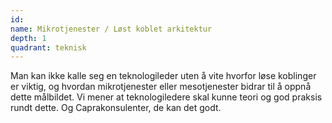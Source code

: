 ```yaml
---
id:
name: Mikrotjenester / Løst koblet arkitektur
depth: 1
quadrant: teknisk
---
```


Man kan ikke kalle seg en teknologileder uten å vite hvorfor løse koblinger er viktig, og hvordan mikrotjenester eller mesotjenester bidrar til å oppnå dette målbildet.
Vi mener at teknologiledere skal kunne teori og god praksis rundt dette. Og Caprakonsulenter, de kan det godt.
